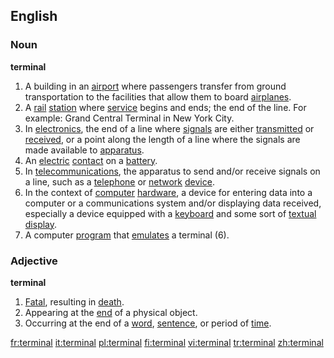 ==English==

===Noun===
'''terminal'''

# A building in an [[airport]] where passengers transfer from ground transportation to the facilities that allow them to board [[airplanes]].
# A [[rail]] [[station]] where [[service]] begins and ends; the end of the line.  For example: Grand Central Terminal in New York City.
# In [[electronics]], the end of a line where [[signal]]s are either [[transmit]]ted or [[receive]]d, or a point along the length of a line where the signals are made available to [[apparatus]].
# An [[electric]] [[contact]] on a [[battery]].
# In [[telecommunications]], the apparatus to send and/or receive signals on a line, such as a [[telephone]] or [[network]] [[device]].
# In the context of [[computer]] [[hardware]], a device for entering data into a computer or a communications system and/or displaying data received, especially a device equipped with a [[keyboard]] and some sort of [[textual]] [[display]].
# A computer [[program]] that [[emulate]]s a terminal (6).

===Adjective===
'''terminal'''

# [[Fatal]], resulting in [[death]].
# Appearing at the [[end]] of a physical object.
# Occurring at the end of a [[word]], [[sentence]], or period of [[time]].

[[fr:terminal]]
[[it:terminal]]
[[pl:terminal]]
[[fi:terminal]]
[[vi:terminal]]
[[tr:terminal]]
[[zh:terminal]]